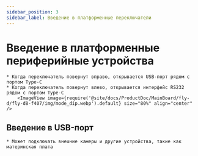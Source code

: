 ```yaml
---
sidebar_position: 3
sidebar_label: Введение в платформенные переключатели
---
```






# Введение в платформенные периферийные устройства

    * Когда переключатель повернут вправо, открывается USB-порт рядом с портом Type-C
    * Когда переключатель повернут влево, открывается интерфейс RS232 рядом с портом Type-C
        <ImageView image={require('@site/docs/ProductDoc/MainBoard/fly-d/fly-d8-f407/img/mode_dip.webp').default} size="80%" align="center" />

## Введение в USB-порт
    
    * Может подключать внешние камеры и другие устройства, такие как материнская плата
